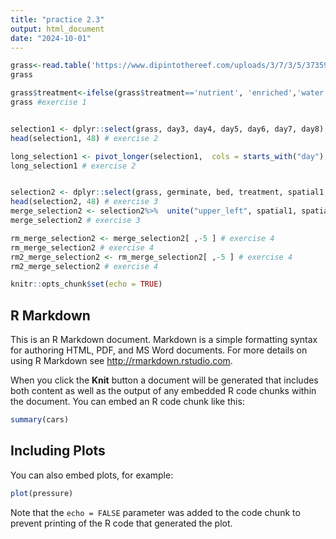 ```yaml
---
title: "practice 2.3"
output: html_document
date: "2024-10-01"
---
```

```r

grass<-read.table('https://www.dipintothereef.com/uploads/3/7/3/5/37359245/rairuoho.txt',header=T, sep="\t", dec='.') # homework
grass

grass$treatment<-ifelse(grass$treatment=='nutrient', 'enriched','water') # exercise 1
grass #exercise 1


selection1 <- dplyr::select(grass, day3, day4, day5, day6, day7, day8) # exercise 2
head(selection1, 48) # exercise 2

long_selection1 <- pivot_longer(selection1,  cols = starts_with("day"),  names_to = "Day", values_to = "length") # exercise 2
long_selection1 # exercise 2


selection2 <- dplyr::select(grass, germinate, bed, treatment, spatial1, spatial2, row, column)  # exercise 3
head(selection2, 48) # exercise 3
merge_selection2 <- selection2%>%  unite("upper_left", spatial1, spatial2, sep = ", ") # exercise 3
merge_selection2 # exercise 3

rm_merge_selection2 <- merge_selection2[ ,-5 ] # exercise 4
rm_merge_selection2 # exercise 4
rm2_merge_selection2 <- rm_merge_selection2[ ,-5 ] # exercise 4
rm2_merge_selection2 # exercise 4
```

```r
knitr::opts_chunk$set(echo = TRUE)
```

## R Markdown

This is an R Markdown document. Markdown is a simple formatting syntax for authoring HTML, PDF, and MS Word documents. For more details on using R Markdown see <http://rmarkdown.rstudio.com>.

When you click the **Knit** button a document will be generated that includes both content as well as the output of any embedded R code chunks within the document. You can embed an R code chunk like this:

```r
summary(cars)
```

## Including Plots

You can also embed plots, for example:

```r
plot(pressure)
```

Note that the `echo = FALSE` parameter was added to the code chunk to prevent printing of the R code that generated the plot.
